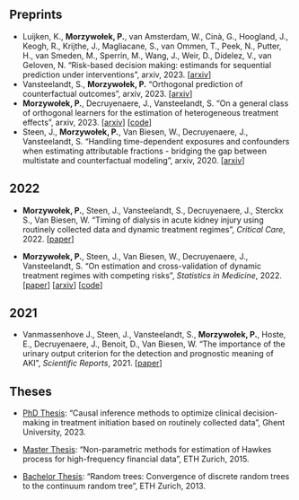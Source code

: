 ## Preprints

-   Luijken, K., **Morzywołek, P.**, van Amsterdam, W., Cinà, G., Hoogland, J., Keogh, R., Krijthe, J., Magliacane, S., van Ommen, T., Peek, N., Putter, H., van Smeden, M., Sperrin, M., Wang, J., Weir, D., Didelez, V., van Geloven, N. "Risk-based decision making: estimands for sequential prediction under interventions", arxiv, 2023. \[[arxiv](https://arxiv.org/abs/2311.17547)\]
-   Vansteelandt, S., **Morzywołek, P.** "Orthogonal prediction of counterfactual outcomes", arxiv, 2023. \[[arxiv](https://arxiv.org/abs/2311.09423)\]
-   **Morzywołek, P.**, Decruyenaere, J., Vansteelandt, S. "On a general class of orthogonal learners for the estimation of heterogeneous treatment effects", arxiv, 2023. \[[arxiv](https://arxiv.org/abs/2303.12687)\] \[[code](https://github.com/pmorzywolek/CATEsimulations)\]
-   Steen, J., **Morzywołek, P.**, Van Biesen, W., Decruyenaere, J., Vansteelandt, S. "Handling time-dependent exposures and confounders when estimating attributable fractions - bridging the gap between multistate and counterfactual modeling", arxiv, 2020. \[[arxiv](https://arxiv.org/abs/2011.04833)\]

## 2022

-   **Morzywołek, P.**, Steen, J., Vansteelandt, S., Decruyenaere, J., Sterckx S., Van Biesen, W. "Timing of dialysis in acute kidney injury using routinely collected data and dynamic treatment regimes", *Critical Care*, 2022. \[[paper](https://ccforum.biomedcentral.com/articles/10.1186/s13054-022-04252-1)\]

-   **Morzywołek, P.**, Steen, J., Van Biesen, W., Decruyenaere, J., Vansteelandt, S. "On estimation and cross-validation of dynamic treatment regimes with competing risks", *Statistics in Medicine*, 2022. \[[paper](https://onlinelibrary.wiley.com/doi/abs/10.1002/sim.9568)\] \[[arxiv](https://arxiv.org/abs/2109.00396)\] \[[code](https://github.com/pmorzywolek/comprisksDTR)\]

## 2021

-   Vanmassenhove J., Steen, J., Vansteelandt, S., **Morzywołek, P.**, Hoste, E., Decruyenaere, J., Benoit, D., Van Biesen, W. "The importance of the urinary output criterion for the detection and prognostic meaning of AKI", *Scientific Reports*, 2021. \[[paper](https://www.nature.com/articles/s41598-021-90646-0)\]

## Theses

-   [PhD Thesis](https://biblio.ugent.be/publication/01H3EW84JAFS8RHX17SY41M5M3): "Causal inference methods to optimize clinical decision-making in treatment initiation based on routinely collected data", Ghent University, 2023.

-   [Master Thesis](https://ethz.ch/content/dam/ethz/special-interest/mtec/chair-of-entrepreneurial-risks-dam/documents/dissertation/master%20thesis/Master_Thesis_%20Morzywolek.pdf): "Non-parametric methods for estimation of Hawkes process for high-frequency financial data", ETH Zurich, 2015.

-   [Bachelor Thesis](../RandomTrees-BachelorThesis.pdf): "Random trees: Convergence of discrete random trees to the continuum random tree", ETH Zurich, 2013.
